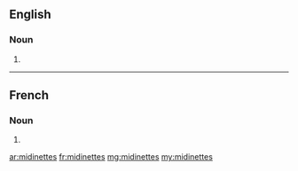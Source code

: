 ==English==

===Noun===
{{head|en|plural}}

# {{plural of|midinette|lang=en}}

----

==French==

===Noun===
{{head|fr|plural|g=f-p}}

# {{plural of|midinette|lang=fr}}

[[ar:midinettes]]
[[fr:midinettes]]
[[mg:midinettes]]
[[my:midinettes]]